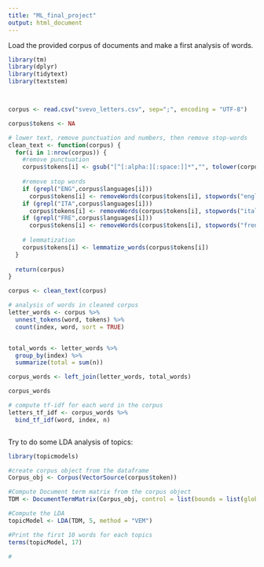 ```yaml
---
title: "ML_final_project"
output: html_document
---
```


Load the provided corpus of documents and make a first analysis of words.

```r
library(tm)
library(dplyr)
library(tidytext)
library(textstem)



corpus <- read.csv("svevo_letters.csv", sep=";", encoding = "UTF-8")

corpus$tokens <- NA

# lower text, remove punctuation and numbers, then remove stop-words
clean_text <- function(corpus) {
  for(i in 1:nrow(corpus)) {
    #remove punctuation 
    corpus$tokens[i] <- gsub("[^[:alpha:][:space:]]*","", tolower(corpus$text[i]))
    
    #remove stop words
    if (grepl("ENG",corpus$languages[i]))
      corpus$tokens[i] <- removeWords(corpus$tokens[i], stopwords("english"))
    if (grepl("ITA",corpus$languages[i]))
      corpus$tokens[i] <- removeWords(corpus$tokens[i], stopwords("italian"))
    if (grepl("FRE",corpus$languages[i]))
      corpus$tokens[i] <- removeWords(corpus$tokens[i], stopwords("french"))
    
    # lemmatization 
    corpus$tokens[i] <- lemmatize_words(corpus$tokens[i])
  }
  
  return(corpus)
} 

corpus <- clean_text(corpus)

# analysis of words in cleaned corpus
letter_words <- corpus %>%
  unnest_tokens(word, tokens) %>%
  count(index, word, sort = TRUE)


total_words <- letter_words %>% 
  group_by(index) %>% 
  summarize(total = sum(n))

corpus_words <- left_join(letter_words, total_words)

corpus_words

# compute tf-idf for each word in the corpus
letters_tf_idf <- corpus_words %>%
  bind_tf_idf(word, index, n)



```

Try to do some LDA analysis of topics:

```r

library(topicmodels)

#create corpus object from the dataframe
Corpus_obj <- Corpus(VectorSource(corpus$token))

#Compute Document term matrix from the corpus object
TDM <- DocumentTermMatrix(Corpus_obj, control = list(bounds = list(global = c(5, Inf))))

#Compute the LDA
topicModel <- LDA(TDM, 5, method = "VEM")

#Print the first 10 words for each topics
terms(topicModel, 17)

#
```
